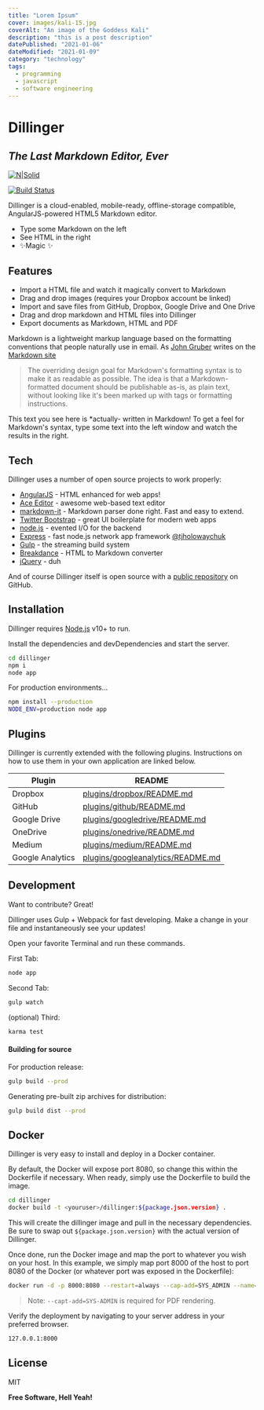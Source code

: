 ```yaml
---
title: "Lorem Ipsum"
cover: images/kali-15.jpg
coverAlt: "An image of the Goddess Kali"
description: "this is a post description"
datePublished: "2021-01-06"
dateModified: "2021-01-09"
category: "technology"
tags:
  - programming
  - javascript
  - software engineering
---
```


# Dillinger
## _The Last Markdown Editor, Ever_

[![N|Solid](https://cldup.com/dTxpPi9lDf.thumb.png)](https://nodesource.com/products/nsolid)

[![Build Status](https://travis-ci.org/joemccann/dillinger.svg?branch=master)](https://travis-ci.org/joemccann/dillinger)

Dillinger is a cloud-enabled, mobile-ready, offline-storage compatible, AngularJS-powered HTML5 Markdown editor.

- Type some Markdown on the left
- See HTML in the right
- ✨Magic ✨

## Features

- Import a HTML file and watch it magically convert to Markdown
- Drag and drop images (requires your Dropbox account be linked)
- Import and save files from GitHub, Dropbox, Google Drive and One Drive
- Drag and drop markdown and HTML files into Dillinger
- Export documents as Markdown, HTML and PDF

Markdown is a lightweight markup language based on the formatting conventions
that people naturally use in email.
As [John Gruber] writes on the [Markdown site][df1]

> The overriding design goal for Markdown's
> formatting syntax is to make it as readable
> as possible. The idea is that a
> Markdown-formatted document should be
> publishable as-is, as plain text, without
> looking like it's been marked up with tags
> or formatting instructions.

This text you see here is *actually- written in Markdown! To get a feel
for Markdown's syntax, type some text into the left window and
watch the results in the right.

## Tech

Dillinger uses a number of open source projects to work properly:

- [AngularJS] - HTML enhanced for web apps!
- [Ace Editor] - awesome web-based text editor
- [markdown-it] - Markdown parser done right. Fast and easy to extend.
- [Twitter Bootstrap] - great UI boilerplate for modern web apps
- [node.js] - evented I/O for the backend
- [Express] - fast node.js network app framework [@tjholowaychuk]
- [Gulp] - the streaming build system
- [Breakdance](https://breakdance.github.io/breakdance/) - HTML
to Markdown converter
- [jQuery] - duh

And of course Dillinger itself is open source with a [public repository][dill]
 on GitHub.

## Installation

Dillinger requires [Node.js](https://nodejs.org/) v10+ to run.

Install the dependencies and devDependencies and start the server.

```sh
cd dillinger
npm i
node app
```

For production environments...

```sh
npm install --production
NODE_ENV=production node app
```

## Plugins

Dillinger is currently extended with the following plugins.
Instructions on how to use them in your own application are linked below.

| Plugin | README |
| ------ | ------ |
| Dropbox | [plugins/dropbox/README.md][PlDb] |
| GitHub | [plugins/github/README.md][PlGh] |
| Google Drive | [plugins/googledrive/README.md][PlGd] |
| OneDrive | [plugins/onedrive/README.md][PlOd] |
| Medium | [plugins/medium/README.md][PlMe] |
| Google Analytics | [plugins/googleanalytics/README.md][PlGa] |

## Development

Want to contribute? Great!

Dillinger uses Gulp + Webpack for fast developing.
Make a change in your file and instantaneously see your updates!

Open your favorite Terminal and run these commands.

First Tab:

```sh
node app
```

Second Tab:

```sh
gulp watch
```

(optional) Third:

```sh
karma test
```

#### Building for source

For production release:

```sh
gulp build --prod
```

Generating pre-built zip archives for distribution:

```sh
gulp build dist --prod
```

## Docker

Dillinger is very easy to install and deploy in a Docker container.

By default, the Docker will expose port 8080, so change this within the
Dockerfile if necessary. When ready, simply use the Dockerfile to
build the image.

```sh
cd dillinger
docker build -t <youruser>/dillinger:${package.json.version} .
```

This will create the dillinger image and pull in the necessary dependencies.
Be sure to swap out `${package.json.version}` with the actual
version of Dillinger.

Once done, run the Docker image and map the port to whatever you wish on
your host. In this example, we simply map port 8000 of the host to
port 8080 of the Docker (or whatever port was exposed in the Dockerfile):

```sh
docker run -d -p 8000:8080 --restart=always --cap-add=SYS_ADMIN --name=dillinger <youruser>/dillinger:${package.json.version}
```

> Note: `--capt-add=SYS-ADMIN` is required for PDF rendering.

Verify the deployment by navigating to your server address in
your preferred browser.

```sh
127.0.0.1:8000
```

## License

MIT

**Free Software, Hell Yeah!**

[//]: # (These are reference links used in the body of this note and get stripped out when the markdown processor does its job. There is no need to format nicely because it shouldn't be seen. Thanks SO - http://stackoverflow.com/questions/4823468/store-comments-in-markdown-syntax)

  [dill]: <https://github.com/joemccann/dillinger>
  [git-repo-url]: <https://github.com/joemccann/dillinger.git>
  [john gruber]: <http://daringfireball.net>
  [df1]: <http://daringfireball.net/projects/markdown/>
  [markdown-it]: <https://github.com/markdown-it/markdown-it>
  [Ace Editor]: <http://ace.ajax.org>
  [node.js]: <http://nodejs.org>
  [Twitter Bootstrap]: <http://twitter.github.com/bootstrap/>
  [jQuery]: <http://jquery.com>
  [@tjholowaychuk]: <http://twitter.com/tjholowaychuk>
  [express]: <http://expressjs.com>
  [AngularJS]: <http://angularjs.org>
  [Gulp]: <http://gulpjs.com>

  [PlDb]: <https://github.com/joemccann/dillinger/tree/master/plugins/dropbox/README.md>
  [PlGh]: <https://github.com/joemccann/dillinger/tree/master/plugins/github/README.md>
  [PlGd]: <https://github.com/joemccann/dillinger/tree/master/plugins/googledrive/README.md>
  [PlOd]: <https://github.com/joemccann/dillinger/tree/master/plugins/onedrive/README.md>
  [PlMe]: <https://github.com/joemccann/dillinger/tree/master/plugins/medium/README.md>
  [PlGa]: <https://github.com/RahulHP/dillinger/blob/master/plugins/googleanalytics/README.md>
